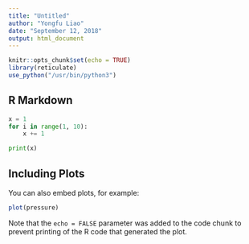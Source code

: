 ```yaml
---
title: "Untitled"
author: "Yongfu Liao"
date: "September 12, 2018"
output: html_document
---
```


```r
knitr::opts_chunk$set(echo = TRUE)
library(reticulate)
use_python("/usr/bin/python3")
```

## R Markdown

```python
x = 1
for i in range(1, 10):
    x += 1
```


```python
print(x)
```

## Including Plots

You can also embed plots, for example:

```r
plot(pressure)
```

Note that the `echo = FALSE` parameter was added to the code chunk to prevent printing of the R code that generated the plot.
